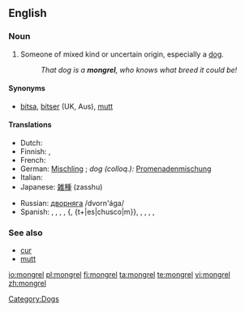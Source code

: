 ==English==

===Noun===
{{en-noun}}

# Someone of mixed kind or uncertain origin, especially a [[dog]].
#: ''That dog is a '''mongrel''', who knows what breed it could be!''

====Synonyms====
*[[bitsa]], [[bitser]] (UK, Aus), [[mutt]]

====Translations====
{{trans-top|someone of mixed kind}}
* Dutch: {{t+|nl|bastaard|m}}
* Finnish: {{t+|fi|rakki}}, {{t+|fi|piski}}
* French: {{t+|fr|batard|m}}
* German: [[Mischling]] {{m}}; ''dog (colloq.):'' [[Promenadenmischung]] {{f}}
* Italian: {{t+|it|bastardo|m}}
* Japanese: [[雑種]] (zasshu)
{{trans-mid}}
* Russian: [[дворняга]] /dvorn'ága/ {{f}}
* Spanish: {{italbrac|mongrel dog}} {{t+|es|perro callejero|m}}, {{t+|es|perro mestizo|m}}, {{t+|es|cacri|m}} {{italbrac|Venezuela}}, {{t+|es|chucho|m}} {{italbrac|Spain}}, {{{t+|es|chumino|m}}{{italbrac|Guatemala}}, {t+|es|chusco|m}}{{italbrac|Peru}}, {{t+|es|gozque|m}}{{italbrac|Colombia}}, {{t+|es|PP|m}} {{italbrac|Argentina - pronounced 'pe pe'}}, {{t+|es|quiltro|m}} {{italbrac|Chile}}, {{t+|es|saguate|m}} {{italbrac|Costa Rica}}, {{t+|es|sato|m}} {{italbrac|Puerto Rico}}  
{{trans-bottom}}

===See also===
*[[cur]]
*[[mutt]]

[[Category:Dogs]]

[[io:mongrel]]
[[pl:mongrel]]
[[fi:mongrel]]
[[ta:mongrel]]
[[te:mongrel]]
[[vi:mongrel]]
[[zh:mongrel]]
